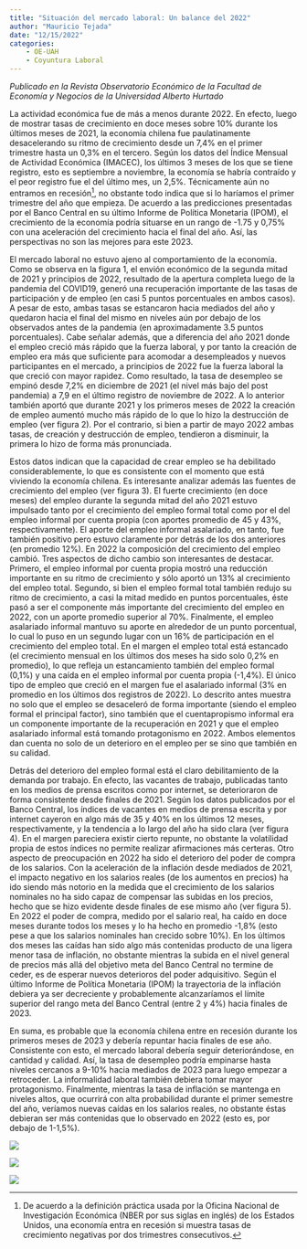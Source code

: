 ```yaml
---
title: "Situación del mercado laboral: Un balance del 2022"
author: "Mauricio Tejada"
date: "12/15/2022"
categories:
    - OE-UAH
    - Coyuntura Laboral
---
```


*Publicado en la Revista Observatorio Económico de la Facultad de Economía y Negocios de la Universidad Alberto Hurtado*

La actividad económica fue de más a menos durante 2022. En efecto, luego de mostrar tasas de crecimiento en doce meses sobre 10% durante los últimos meses de 2021, la economía chilena fue paulatinamente desacelerando su ritmo de crecimiento desde un 7,4% en el primer trimestre hasta un 0,3% en el tercero. Según los datos del Índice Mensual de Actividad Económica (IMACEC), los últimos 3 meses de los que se tiene registro, esto es septiembre a noviembre, la economía se habría contraído y el peor registro fue el del último mes, un 2,5%. Técnicamente aún no entramos en recesión[^1], no obstante todo indica que si lo haríamos el primer trimestre del año que empieza. De acuerdo a las predicciones presentadas por el Banco Central en su último Informe de Política Monetaria (IPOM), el crecimiento de la economía podría situarse en un rango de -1.75 y 0,75% con una aceleración del crecimiento hacia el final del año. Así, las perspectivas no son las mejores para este 2023. 

El mercado laboral no estuvo ajeno al comportamiento de la economía. Como se observa en la figura 1, el envión económico de la segunda mitad de 2021 y principios de 2022, resultado de la apertura completa luego de la pandemia del COVID19, generó una recuperación importante de las tasas de participación y de empleo (en casi 5 puntos porcentuales en ambos casos). A pesar de esto, ambas tasas se estancaron hacia mediados del año y quedaron hacia el final del mismo en niveles aún por debajo de los observados antes de la pandemia (en aproximadamente 3.5 puntos porcentuales). Cabe señalar además, que a diferencia del año 2021 donde el empleo creció más rápido que la fuerza laboral, y por tanto la creación de empleo era más que suficiente para acomodar a desempleados y nuevos participantes en el mercado, a principios de 2022 fue la fuerza laboral la que creció con mayor rapidez. Como resultado, la tasa de desempleo se empinó desde 7,2% en diciembre de 2021 (el nivel más bajo del post pandemia) a 7,9 en el último registro de noviembre de 2022. A lo anterior también aportó que durante 2021 y los primeros meses de 2022 la creación de empleo aumentó mucho más rápido de lo que lo hizo la destrucción de empleo  (ver figura 2). Por el contrario, si bien a partir de mayo 2022 ambas tasas, de creación y destrucción de empleo, tendieron a disminuir, la primera lo hizo de forma más pronunciada. 

Estos datos indican que la capacidad de crear empleo se ha debilitado considerablemente, lo que es consistente con el momento que está viviendo la economía chilena. Es interesante analizar además las fuentes de crecimiento del empleo (ver figura 3). El fuerte crecimiento (en doce meses) del empleo durante la segunda mitad del año 2021 estuvo impulsado tanto por el crecimiento del empleo formal total como por el del empleo informal por cuenta propia (con aportes promedio de 45 y 43%, respectivamente). El aporte del empleo informal asalariado, en tanto, fue también positivo pero estuvo claramente por detrás de los dos anteriores (en promedio 12%). En 2022 la composición del crecimiento del empleo cambió. Tres aspectos de dicho cambio son interesantes de destacar. Primero, el empleo informal por cuenta propia mostró una reducción importante en su ritmo de crecimiento y sólo aportó un 13% al crecimiento del empleo total. Segundo, si bien el empleo formal total también redujo su ritmo de crecimiento, a casi la mitad medido en puntos porcentuales, éste pasó a ser el componente más importante del crecimiento del empleo en 2022, con un aporte promedio superior al 70%. Finalmente, el empleo asalariado informal mantuvo su aporte en alrededor de un punto porcentual, lo cual lo puso en un segundo lugar con un 16% de participación en el crecimiento del empleo total. En el margen el empleo total está estancado (el crecimiento mensual en los últimos dos meses ha sido solo 0,2% en promedio), lo que refleja un estancamiento también del empleo formal  (0,1%) y una caída en el empleo informal por cuenta propia (-1,4%). El único tipo de empleo que creció en el margen fue el asalariado informal (3% en promedio en los últimos dos registros de 2022). Lo descrito antes muestra no solo que el empleo se desaceleró de forma importante (siendo el empleo formal el principal factor), sino también que el cuentapropismo informal era un componente importante de la recuperación en 2021 y que el empleo asalariado informal está tomando protagonismo en 2022. Ambos elementos dan cuenta no solo de un deterioro en el empleo per se sino que también en su calidad. 

Detrás del deterioro del empleo formal está el claro debilitamiento de la demanda por trabajo. En efecto, las vacantes de trabajo, publicadas tanto en los medios de prensa escritos como por internet, se deterioraron de forma consistente desde finales de 2021. Según los datos publicados por el Banco Central, los índices de vacantes en medios de prensa escrita y por internet cayeron en algo más de 35 y 40% en los últimos 12 meses, respectivamente, y la tendencia a lo largo del año ha sido clara (ver figura 4). En el margen pareciera existir cierto repunte, no obstante la volatilidad propia de estos índices no permite realizar afirmaciones más  certeras. Otro aspecto de preocupación en 2022 ha sido el deterioro del poder de compra de los salarios. Con la aceleración de la inflación desde mediados de 2021, el impacto negativo en los salarios reales (de los aumentos en precios) ha ido siendo más notorio en la medida que el crecimiento de los salarios nominales no ha sido capaz de compensar las subidas en los precios, hecho que se hizo evidente desde finales de ese mismo año (ver figura 5). En 2022 el poder de compra, medido por el salario real, ha caído en doce meses durante todos los meses y lo ha hecho en promedio -1,8% (esto pese a que los salarios nominales han crecido sobre 10%). En los últimos dos meses las caídas han sido algo más contenidas producto de una ligera menor tasa de inflación, no obstante mientras la subida en el nivel general de precios más allá del objetivo meta del Banco Central no termine de ceder, es de esperar nuevos deterioros del poder adquisitivo. Según el último Informe de Política Monetaria (IPOM) la trayectoria de la inflación debiera ya ser decreciente y probablemente alcanzaríamos el límite superior del rango meta del Banco Central (entre 2 y 4%) hacia finales de 2023.

En suma, es probable que la economía chilena entre en recesión durante los primeros meses de 2023 y debería repuntar hacia finales de ese año. Consistente con esto, el mercado laboral debería seguir deteriorándose, en cantidad y calidad. Así, la tasa de desempleo podría empinarse hasta niveles cercanos a 9-10% hacia mediados de 2023 para luego empezar a retroceder. La informalidad laboral también debiera tomar mayor protagonismo. Finalmente, mientras la tasa de inflación se mantenga en niveles altos, que ocurrirá con alta probabilidad durante el primer semestre del año, veríamos nuevas caídas en los salarios reales, no obstante éstas debieran ser más contenidas que lo observado en 2022 (esto es, por debajo de 1-1,5%). 

![](/images_posts/balance_2022_fig1.png)

![](/images_posts/balance_2022_fig2.png)

![](/images_posts/balance_2022_fig3.png)

[^1]: De acuerdo a la definición práctica usada por la Oficina Nacional de Investigación Económica (NBER por sus siglas en inglés) de los Estados Unidos, una economía entra en recesión si muestra tasas de crecimiento negativas por dos trimestres consecutivos.